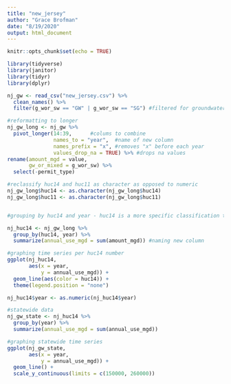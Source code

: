 ```yaml
---
title: "new_jersey"
author: "Grace Brofman"
date: "8/19/2020"
output: html_document
---
```


```r
knitr::opts_chunk$set(echo = TRUE)
```

```r
library(tidyverse)
library(janitor)
library(tidyr)
library(dplyr)

nj_gw <- read_csv("new_jersey.csv") %>% 
  clean_names() %>% 
  filter(g_wor_sw == "GW" | g_wor_sw == "SG") #filtered for groundwater or surface/groundwater. surface/groundwater (SG) represents only ~2.5% of observations. leaving surface/groundwater for now becuase site type column specifies "intake pipe (ground water)"

#reformatting to longer
nj_gw_long <- nj_gw %>% 
  pivot_longer(14:39,      #colums to combine
               names_to = "year",  #name of new column
               names_prefix = "x", #removes "x" before each year
               values_drop_na = TRUE) %>% #drops na values
rename(amount_mgd = value,
       gw_or_mixed = g_wor_sw) %>% 
  select(-permit_type)

#reclassify huc14 and huc11 as character as opposed to numeric
nj_gw_long$huc14 <- as.character(nj_gw_long$huc14)
nj_gw_long$huc11 <- as.character(nj_gw_long$huc11)


#grouping by huc14 and year - huc14 is a more specific classification than huc11. each huc11 contains multiple huc14 classes. keeping unkown huc14 (given code 0) for now.

nj_huc14 <- nj_gw_long %>% 
  group_by(huc14, year) %>% 
  summarize(annual_use_mgd = sum(amount_mgd)) #naming new column 

#graphing time series per huc14 number
ggplot(nj_huc14,
       aes(x = year,
           y = annual_use_mgd)) +
  geom_line(aes(color = huc14)) +
  theme(legend.position = "none")

nj_huc14$year <- as.numeric(nj_huc14$year)

#statewide data
nj_gw_state <- nj_huc14 %>% 
  group_by(year) %>% 
  summarize(annual_use_mgd = sum(annual_use_mgd))

#graphing statewide time series
ggplot(nj_gw_state,
       aes(x = year,
           y = annual_use_mgd)) +
  geom_line() +
  scale_y_continuous(limits = c(150000, 260000))


```

